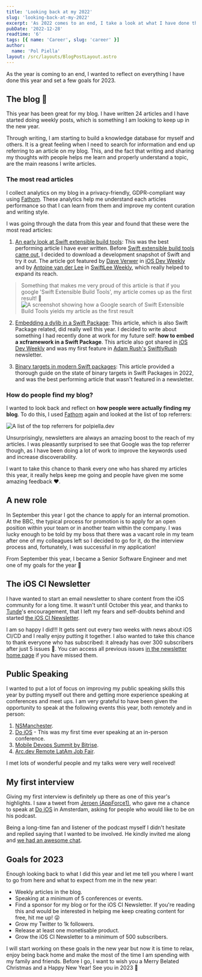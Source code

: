 ```yaml
---
title: 'Looking back at my 2022'
slug: 'looking-back-at-my-2022'
excerpt: 'As 2022 comes to an end, I take a look at what I have done this year and set goals for 2023.'
pubDate: '2022-12-28'
readtime: '6'
tags: [{ name: 'Career', slug: 'career' }]
author:
  name: 'Pol Piella'
layout: /src/layouts/BlogPostLayout.astro
---
```


As the year is coming to an end, I wanted to reflect on everything I have done this year and set a few goals for 2023.

## The blog 💪

This year has been great for my blog. I have written 24 articles and I have started doing weekly posts, which is something I am looking to keep up in the new year.

Through writing, I am starting to build a knowledge database for myself and others. It is a great feeling when I need to search for information and end up referring to an article on my blog. This, and the fact that writing and sharing my thoughts with people helps me learn and properly understand a topic, are the main reasons I write articles.

### The most read articles

I collect analytics on my blog in a privacy-friendly, GDPR-compliant way using [Fathom](https://usefathom.com). These analytics help me understand each articles performance so that I can learn from them and improve my content curation and writing style.

I was going through the data from this year and found that these were the most read articles:

1. [An early look at Swift extensible build tools](/an-early-look-at-swift-extensible-build-tools): This was the best performing article I have ever written. Before [Swift extensible build tools came out](https://github.com/apple/swift-evolution/blob/main/proposals/0303-swiftpm-extensible-build-tools.md), I decided to download a development snapshot of Swift and try it out. The article got featured by [Dave Verwer](https://twitter.com/daveverwer) in [iOS Dev Weekly](https://iosdevweekly.com/) and by [Antoine van der Lee](https://twitter.com/twannl) in [SwiftLee Weekly](https://www.avanderlee.com/swiftlee-weekly), which really helped to expand its reach.

> Something that makes me very proud of this article is that if you google 'Swift Extensible Build Tools', my article comes up as the first result! 🤩 ![A screenshot showing how a Google search of Swift Extensible Build Tools yields my article as the first result](/assets/posts/looking-back-at-my-2022/extensible-build-tools.png)

2. [Embedding a dylib in a Swift Package](/embedding-a-dylib-in-a-swift-package): This article, which is also Swift Package related, did really well this year. I decided to write about something I had recently done at work for my future self: **how to embed a xcframework in a Swift Package**. This article also got shared in [iOS Dev Weekly](https://iosdevweekly.com) and was my first feature in [Adam Rush's](https://twitter.com/Adam9Rush) [SwiftlyRush](https://www.swiftlyrush.com/) newsletter.

3. [Binary targets in modern Swift packages](/binary-targets-in-modern-swift-packages): This article provided a thorough guide on the state of binary targets in Swift Packages in 2022, and was the best performing article that wasn't featured in a newsletter.

### How do people find my blog?

I wanted to look back and reflect on **how people were actually finding my blog**. To do this, I used [Fathom](https://usefathom.com/) again and looked at the list of top referrers:

![A list of the top referrers for polpiella.dev](/assets/posts/looking-back-at-my-2022/top-referrers.png)

Unsurprisingly, newsletters are always an amazing boost to the reach of my articles. I was pleasantly surprised to see that Google was the top referrer though, as I have been doing a lot of work to improve the keywords used and increase discoverability.

I want to take this chance to thank every one who has shared my articles this year, it really helps keep me going and people have given me some amazing feedback ❤️.

## A new role

In September this year I got the chance to apply for an internal promotion. At the BBC, the typical process for promotion is to apply for an open position within your team or in another team within the company. I was lucky enough to be told by my boss that there was a vacant role in my team after one of my colleagues left so I decided to go for it, do the interview process and, fortunately, I was successful in my application!

From September this year, I became a Senior Software Engineer and met one of my goals for the year 🎉

## The iOS CI Newsletter

I have wanted to start an email newsletter to share content from the iOS community for a long time. It wasn't until October this year, and thanks to [Tunde](https://twitter.com/tundsdev)'s encouragement, that I left my fears and self-doubts behind and started [the iOS CI Newsletter](https://polpiella.dev/newsletter).

I am so happy I did!!! It gets sent out every two weeks with news about iOS CI/CD and I really enjoy putting it together. I also wanted to take this chance to thank everyone who has subscribed: it already has over 300 subscribers after just 5 issues 🤯. You can access all previous issues [in the newsletter home page](https://polpiella.dev/newsletter) if you have missed them.

## Public Speaking

I wanted to put a lot of focus on improving my public speaking skills this year by putting myself out there and getting more experience speaking at conferences and meet ups. I am very grateful to have been given the opportunity to speak at the following events this year, both remotely and in person:

1. [NSManchester](https://www.meetup.com/nsmanchester).
2. [Do iOS](https://do-ios.com/) - This was my first time ever speaking at an in-person conference.
3. [Mobile Devops Summit by Bitrise](https://www.mobiledevops.io/summit).
4. [Arc.dev Remote LatAm Job Fair](https://www.codementor.io/events/exploring-the-power-of-swift-beyond-app-development-fprz1hw3tl/video).

I met lots of wonderful people and my talks were very well received!

## My first interview

Giving my first interview is definitely up there as one of this year's highlights. I saw a tweet from [Jeroen (AppForce1)](https://twitter.com/AppForce1), who gave me a chance to speak at [Do iOS](https://do-ios.com/) in Amsterdam, asking for people who would like to be on his podcast.

Being a long-time fan and listener of the podcast myself I didn't hesitate and replied saying that I wanted to be involved. He kindly invited me along and [we had an awesome chat](https://www.buzzsprout.com/1414396/11876905).

## Goals for 2023

Enough looking back to what I did this year and let me tell you where I want to go from here and what to expect from me in the new year:

- Weekly articles in the blog.
- Speaking at a minimum of 5 conferences or events.
- Find a sponsor for my blog or for the iOS CI Newsletter. If you're reading this and would be interested in helping me keep creating content for free, hit me up! 😜
- Grow my Twitter to 1k followers.
- Release at least one monetisable product.
- Grow the iOS CI Newsletter to a minimum of 500 subscribers.

I will start working on these goals in the new year but now it is time to relax, enjoy being back home and make the most of the time I am spending with my family and friends. Before I go, I want to wish you a Merry Belated Christmas and a Happy New Year! See you in 2023 👋
